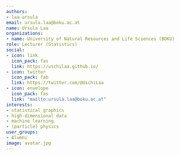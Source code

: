 ```yaml
---
authors:
- laa-ursula
email: ursula.laa@boku.ac.at
name: Ursula Laa
organizations:
- name: University of Natural Resources and Life Sciences (BOKU) 
role: Lecturer (Statistics)
social:
- icon: link
  icon_pack: fas
  link: https://uschilaa.github.io/
- icon: twitter
  icon_pack: fab
  link: https://twitter.com/@UschiLaa
- icon: envelope
  icon_pack: fas
  link: "mailto:ursula.laa@boku.ac.at"
interests:
- statistical graphics
- high-dimensional data
- machine learning
- (particle) physics
user_groups:
- Alumni
image: avatar.jpg
---
```

